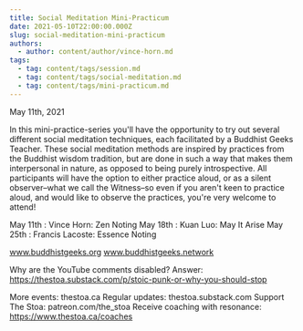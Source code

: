 ```yaml
---
title: Social Meditation Mini-Practicum
date: 2021-05-10T22:00:00.000Z
slug: social-meditation-mini-practicum
authors:
  - author: content/author/vince-horn.md
tags:
  - tag: content/tags/session.md
  - tag: content/tags/social-meditation.md
  - tag: content/tags/mini-practicum.md
---
```


May 11th, 2021

In this mini-practice-series you'll have the opportunity to try out several different social meditation techniques, each facilitated by a Buddhist Geeks Teacher.  These social meditation methods are inspired by practices from the Buddhist wisdom tradition, but are done in such a way that makes them interpersonal in nature, as opposed to being purely introspective.  All participants will have the option to either practice aloud, or as a silent observer–what we call the Witness–so even if you aren't keen to practice aloud, and would like to observe the practices, you're very welcome to attend!

May 11th : Vince Horn: Zen Noting
May 18th : Kuan Luo: May It Arise
May 25th : Francis Lacoste: Essence Noting

www.buddhistgeeks.org
www.buddhistgeeks.network

Why are the YouTube comments disabled? Answer: https://thestoa.substack.com/p/stoic-punk-or-why-you-should-stop

More events: thestoa.ca
Regular updates: thestoa.substack.com
Support The Stoa: patreon.com/the_stoa
Receive coaching with resonance: https://www.thestoa.ca/coaches
